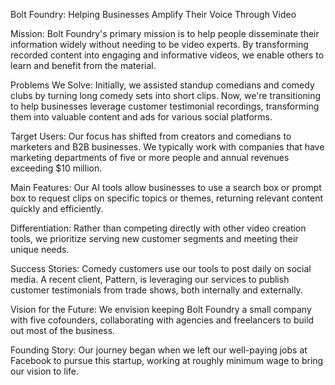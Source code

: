 Bolt Foundry: Helping Businesses Amplify Their Voice Through Video

Mission:
Bolt Foundry's primary mission is to help people disseminate their information widely without needing to be video experts. By transforming recorded content into engaging and informative videos, we enable others to learn and benefit from the material.

Problems We Solve:
Initially, we assisted standup comedians and comedy clubs by turning long comedy sets into short clips. Now, we're transitioning to help businesses leverage customer testimonial recordings, transforming them into valuable content and ads for various social platforms.

Target Users:
Our focus has shifted from creators and comedians to marketers and B2B businesses. We typically work with companies that have marketing departments of five or more people and annual revenues exceeding $10 million.

Main Features:
Our AI tools allow businesses to use a search box or prompt box to request clips on specific topics or themes, returning relevant content quickly and efficiently.

Differentiation:
Rather than competing directly with other video creation tools, we prioritize serving new customer segments and meeting their unique needs.

Success Stories:
Comedy customers use our tools to post daily on social media. A recent client, Pattern, is leveraging our services to publish customer testimonials from trade shows, both internally and externally.

Vision for the Future:
We envision keeping Bolt Foundry a small company with five cofounders, collaborating with agencies and freelancers to build out most of the business.

Founding Story:
Our journey began when we left our well-paying jobs at Facebook to pursue this startup, working at roughly minimum wage to bring our vision to life.